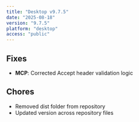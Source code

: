 ```yaml
---
title: "Desktop v9.7.5"
date: "2025-08-18"
version: "9.7.5"
platform: "desktop"
access: "public"
---
```




## Fixes

- **MCP**: Corrected Accept header validation logic

## Chores

- Removed dist folder from repository
- Updated version across repository files